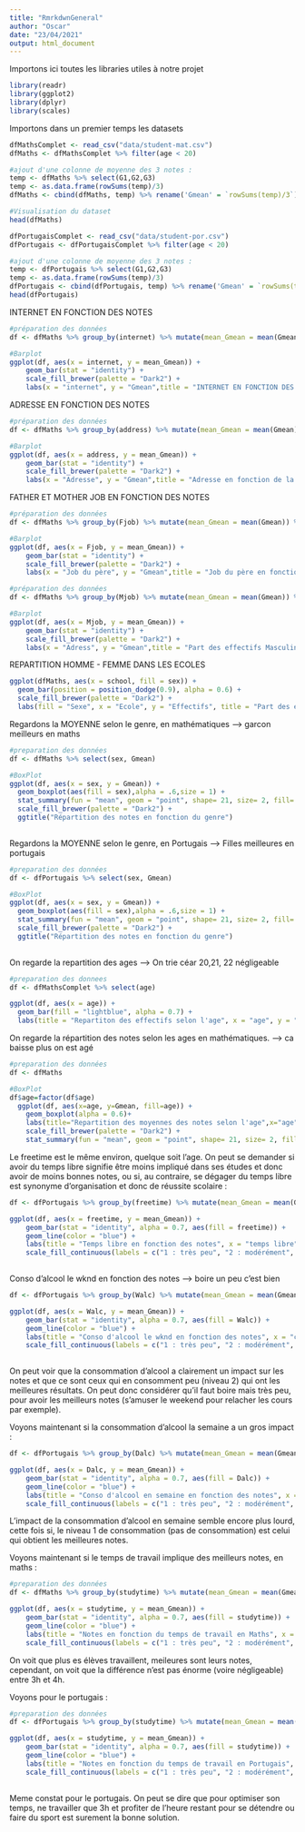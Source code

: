 ---
title: "RmrkdwnGeneral"
author: "Oscar"
date: "23/04/2021"
output: html_document
---

Importons ici toutes les libraries utiles à notre projet
```{r message = FALSE}
library(readr)
library(ggplot2)
library(dplyr)
library(scales)
```


Importons dans un premier temps les datasets

```{r message = FALSE}
dfMathsComplet <- read_csv("data/student-mat.csv")
dfMaths <- dfMathsComplet %>% filter(age < 20)

#ajout d'une colonne de moyenne des 3 notes :
temp <- dfMaths %>% select(G1,G2,G3)
temp <- as.data.frame(rowSums(temp)/3)
dfMaths <- cbind(dfMaths, temp) %>% rename('Gmean' = `rowSums(temp)/3`)

#Visualisation du dataset
head(dfMaths)

dfPortugaisComplet <- read_csv("data/student-por.csv")
dfPortugais <- dfPortugaisComplet %>% filter(age < 20)

#ajout d'une colonne de moyenne des 3 notes :
temp <- dfPortugais %>% select(G1,G2,G3)
temp <- as.data.frame(rowSums(temp)/3)
dfPortugais <- cbind(dfPortugais, temp) %>% rename('Gmean' = `rowSums(temp)/3`)
head(dfPortugais)
```

INTERNET EN FONCTION DES NOTES 

```{r message = FALSE}
#préparation des données
df <- dfMaths %>% group_by(internet) %>% mutate(mean_Gmean = mean(Gmean)) %>% distinct(internet, mean_Gmean)

#Barplot 
ggplot(df, aes(x = internet, y = mean_Gmean)) + 
    geom_bar(stat = "identity") +
    scale_fill_brewer(palette = "Dark2") + 
    labs(x = "internet", y = "Gmean",title = "INTERNET EN FONCTION DES NOTES")
```

ADRESSE EN FONCTION DES NOTES

```{r message = FALSE}
#préparation des données
df <- dfMaths %>% group_by(address) %>% mutate(mean_Gmean = mean(Gmean)) %>% distinct(address, mean_Gmean)

#Barplot 
ggplot(df, aes(x = address, y = mean_Gmean)) + 
    geom_bar(stat = "identity") +
    scale_fill_brewer(palette = "Dark2") + 
    labs(x = "Adresse", y = "Gmean",title = "Adresse en fonction de la moyenne des notes")
```

FATHER ET MOTHER JOB EN FONCTION DES NOTES

```{r message = FALSE}
#préparation des données
df <- dfMaths %>% group_by(Fjob) %>% mutate(mean_Gmean = mean(Gmean)) %>% distinct(Fjob, mean_Gmean)

#Barplot 
ggplot(df, aes(x = Fjob, y = mean_Gmean)) + 
    geom_bar(stat = "identity") +
    scale_fill_brewer(palette = "Dark2") + 
    labs(x = "Job du père", y = "Gmean",title = "Job du père en fonction de la moyenne des notes")
```

```{r message = FALSE}
#préparation des données
df <- dfMaths %>% group_by(Mjob) %>% mutate(mean_Gmean = mean(Gmean)) %>% distinct(Mjob, mean_Gmean)

#Barplot 
ggplot(df, aes(x = Mjob, y = mean_Gmean)) + 
    geom_bar(stat = "identity") +
    scale_fill_brewer(palette = "Dark2") + 
    labs(x = "Adress", y = "Gmean",title = "Part des effectifs Masculins et Féminins selon l'âge")
```

REPARTITION HOMME - FEMME DANS LES ECOLES

```{r message = FALSE}

ggplot(dfMaths, aes(x = school, fill = sex)) + 
  geom_bar(position = position_dodge(0.9), alpha = 0.6) + 
  scale_fill_brewer(palette = "Dark2") + 
  labs(fill = "Sexe", x = "Ecole", y = "Effectifs", title = "Part des effectifs Masculins et Féminins dans chaque école")
```

Regardons la MOYENNE selon le genre, en mathématiques --> garcon meilleurs en maths

```{r message = FALSE}
#preparation des données
df <- dfMaths %>% select(sex, Gmean)

#BoxPlot
ggplot(df, aes(x = sex, y = Gmean)) + 
  geom_boxplot(aes(fill = sex),alpha = .6,size = 1) + 
  stat_summary(fun = "mean", geom = "point", shape= 21, size= 2, fill= "white") +
  scale_fill_brewer(palette = "Dark2") +
  ggtitle("Répartition des notes en fonction du genre")
  
```

Regardons la MOYENNE selon le genre, en Portugais --> Filles meilleures en portugais

```{r message = FALSE}
#preparation des données
df <- dfPortugais %>% select(sex, Gmean)

#BoxPlot
ggplot(df, aes(x = sex, y = Gmean)) + 
  geom_boxplot(aes(fill = sex),alpha = .6,size = 1) + 
  stat_summary(fun = "mean", geom = "point", shape= 21, size= 2, fill= "white") +
  scale_fill_brewer(palette = "Dark2") +
  ggtitle("Répartition des notes en fonction du genre")
  

```

On regarde la repartition des ages --> On trie céar 20,21, 22 négligeable

```{r}
#preparation des donnees
df <- dfMathsComplet %>% select(age)

ggplot(df, aes(x = age)) +
  geom_bar(fill = "lightblue", alpha = 0.7) + 
  labs(title = "Repartiton des effectifs selon l'age", x = "age", y = "effectifs")
```

On regarde la répartition des notes selon les ages en mathématiques. --> ca baisse plus on est agé

```{r message = FALSE}
#preparation des données 
df <- dfMaths

#BoxPlot
df$age=factor(df$age)
  ggplot(df, aes(x=age, y=Gmean, fill=age)) +
    geom_boxplot(alpha = 0.6)+
    labs(title="Repartition des moyennes des notes selon l'age",x="age", y = "Note finale") +
    scale_fill_brewer(palette = "Dark2") +
    stat_summary(fun = "mean", geom = "point", shape= 21, size= 2, fill= "white")  
```

Le freetime est le même environ, quelque soit l'age. On peut se demander si avoir du temps libre signifie être moins impliqué dans ses études et donc avoir de moins bonnes notes, ou si, au contraire, se dégager du temps libre est synonyme d'organisation et donc de réussite scolaire : 

```{r message = FALSE}
df <- dfPortugais %>% group_by(freetime) %>% mutate(mean_Gmean = mean(Gmean)) %>% distinct(freetime, mean_Gmean)

ggplot(df, aes(x = freetime, y = mean_Gmean)) +
    geom_bar(stat = "identity", alpha = 0.7, aes(fill = freetime)) +
    geom_line(color = "blue") +
    labs(title = "Temps libre en fonction des notes", x = "temps libre", y = "moyenne des notes", fill = "Temps libre") +
    scale_fill_continuous(labels = c("1 : très peu", "2 : modérément", "3 : suffisamment", "4 : beaucoup", "5 : blablabla"), type = "viridis")
  
```

Conso d'alcool le wknd en fonction des notes --> boire un peu c'est bien

```{r message = FALSE}
df <- dfPortugais %>% group_by(Walc) %>% mutate(mean_Gmean = mean(Gmean)) %>% distinct(Walc, mean_Gmean)

ggplot(df, aes(x = Walc, y = mean_Gmean)) +
    geom_bar(stat = "identity", alpha = 0.7, aes(fill = Walc)) +
    geom_line(color = "blue") +
    labs(title = "Conso d'alcool le wknd en fonction des notes", x = "conso d'alcool le wknd", y = "moyenne des notes", fill = "conso d'alcool") +
    scale_fill_continuous(labels = c("1 : très peu", "2 : modérément", "3 : suffisamment", "4 : beaucoup", "5 : blablabla"), type = "viridis")
  
```

On peut voir que la consommation d'alcool a clairement un impact sur les notes et que ce sont ceux qui en consomment peu (niveau 2) qui ont les meilleures résultats. On peut donc considérer qu'il faut boire mais très peu, pour avoir les meilleurs notes (s'amuser le weekend pour relacher les cours par exemple).

Voyons maintenant si la consommation d'alcool la semaine a un gros impact : 

```{r message = FALSE}
df <- dfPortugais %>% group_by(Dalc) %>% mutate(mean_Gmean = mean(Gmean)) %>% distinct(Dalc, mean_Gmean)

ggplot(df, aes(x = Dalc, y = mean_Gmean)) +
    geom_bar(stat = "identity", alpha = 0.7, aes(fill = Dalc)) +
    geom_line(color = "blue") +
    labs(title = "Conso d'alcool en semaine en fonction des notes", x = "Conso d'alcool en semaine", y = "moyenne des notes", fill = "conso d'alcool") +
    scale_fill_continuous(labels = c("1 : très peu", "2 : modérément", "3 : suffisamment", "4 : beaucoup", "5 : blablabla"), type = "viridis")
```

L'impact de la consommation d'alcool en semaine semble encore plus lourd, cette fois si, le niveau 1 de consommation (pas de consommation) est celui qui obtient les meilleures notes.

Voyons maintenant si le temps de travail implique des meilleurs notes, en maths :

```{r message = FALSE}
#preparation des données
df <- dfMaths %>% group_by(studytime) %>% mutate(mean_Gmean = mean(Gmean)) %>% distinct(studytime, mean_Gmean)

ggplot(df, aes(x = studytime, y = mean_Gmean)) +
    geom_bar(stat = "identity", alpha = 0.7, aes(fill = studytime)) +
    geom_line(color = "blue") +
    labs(title = "Notes en fonction du temps de travail en Maths", x = "temps de travail", y = "moyenne des notes", fill = "Temps de travail") +
    scale_fill_continuous(labels = c("1 : très peu", "2 : modérément", "3 : suffisamment", "4 : beaucoup"), type = "viridis")

```

On voit que plus es élèves travaillent, meileures sont leurs notes, cependant, on voit que la différence n'est pas énorme (voire négligeable) entre 3h et 4h.

Voyons pour le portugais : 

```{r message = FALSE}
#preparation des données
df <- dfPortugais %>% group_by(studytime) %>% mutate(mean_Gmean = mean(Gmean)) %>% distinct(studytime, mean_Gmean)

ggplot(df, aes(x = studytime, y = mean_Gmean)) +
    geom_bar(stat = "identity", alpha = 0.7, aes(fill = studytime)) +
    geom_line(color = "blue") +
    labs(title = "Notes en fonction du temps de travail en Portugais", x = "temps de travail", y = "moyenne des notes", fill = "Temps de travail") +
    scale_fill_continuous(labels = c("1 : très peu", "2 : modérément", "3 : suffisamment", "4 : beaucoup"), type = "viridis")
    

```

Meme constat pour le portugais. On peut se dire que pour optimiser son temps, ne travailler que 3h et profiter de l'heure restant pour se détendre ou faire du sport est surement la bonne solution.
